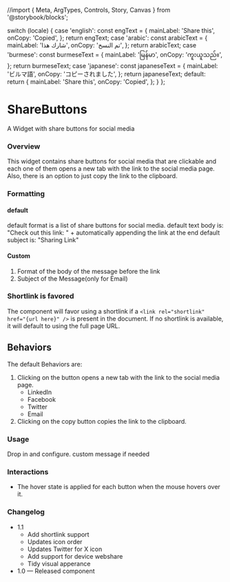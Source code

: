 //import { Meta, ArgTypes, Controls, Story, Canvas } from '@storybook/blocks';

  switch (locale) {
    case 'english':
      const engText = {
        mainLabel: 'Share this',
        onCopy: 'Copied',
      };
      return engText;
    case 'arabic':
      const arabicText = {
        mainLabel: 'شارك هذا',
        onCopy: 'تم النسخ',
      };
      return arabicText;
    case 'burmese':
      const burmeseText = {
        mainLabel: 'မြန်မာ',
        onCopy: 'ကူးယူသည်။',
      };
      return burmeseText;
    case 'japanese':
      const japaneseText = {
        mainLabel: 'ビルマ語',
        onCopy: 'コピーされました',
      };
      return japaneseText;
    default:
      return {
        mainLabel: 'Share this',
        onCopy: 'Copied',
      };
  }
};

<Meta of={ShareButtonsStories} />

# ShareButtons

A Widget with share buttons for social media

### Overview

This widget contains share buttons for social media that are clickable and each one of them opens a new tab with the link to the social media page.
Also, there is an option to just copy the link to the clipboard.

### Formatting

#### default

default format is a list of share buttons for social media.
default text body is: "Check out this link: " + automatically appending the link at the end
default subject is: "Sharing Link"

#### Custom

1. Format of the body of the message before the link
2. Subject of the Message(only for Email)

### Shortlink is favored

The component will favor using a shortlink if a `<link rel="shortlink" href="{url here}" />` is present in the document. If no shortlink is available, it will default to using the full page URL.

## Behaviors

The default Behaviors are:

1. Clicking on the button opens a new tab with the link to the social media page.
   - LinkedIn
   - Facebook
   - Twitter
   - Email
2. Clicking on the copy button copies the link to the clipboard.

<Canvas of={ShareButtonsStories.DefaultShareButtons} meta={ShareButtonsStories} />

### Usage

Drop in and configure. custom message if needed

### Interactions

- The hover state is applied for each button when the mouse hovers over it.

### Changelog

- 1.1
  - Add shortlink support
  - Updates icon order
  - Updates Twitter for X icon
  - Add support for device webshare
  - Tidy visual apperance
- 1.0 — Released component

